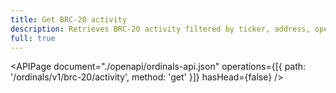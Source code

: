 ```yaml
---
title: Get BRC-20 activity
description: Retrieves BRC-20 activity filtered by ticker, address, operation, or block height.
full: true
---
```


<APIPage
  document="./openapi/ordinals-api.json"
  operations={[{ path: '/ordinals/v1/brc-20/activity', method: 'get' }]}
  hasHead={false}
/>
